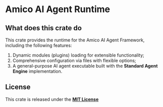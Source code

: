 # Amico AI Agent Runtime

## What does this crate do

This crate provides the runtime for the Amico AI Agent Framework, including the following features:

1. Dynamic modules (plugins) loading for extensible functionality;
2. Comprehensive configuration via files with flexible options;
3. A general-purpose AI agent executable built with the **Standard Agent Engine** implementation.

## License

This crate is released under the [**MIT License**](https://github.com/AIMOverse/amico/blob/main/LICENSE)
